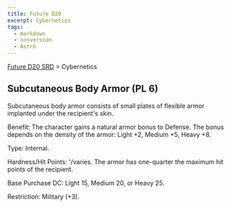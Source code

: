 ```yaml
---
title: Future D20
excerpt: Cybernetics
tags:
  - markdown
  - conversion
  - Astro
---
```






[Future D20 SRD]( / ) > Cybernetics




## Subcutaneous Body Armor (PL 6)


Subcutaneous body armor consists of small plates of flexible armor implanted under the recipient's skin.


Benefit: The character gains a natural armor bonus to Defense. The bonus depends on the density of the armor: Light +2, Medium +5, Heavy +8.


Type: Internal.


Hardness/Hit Points: '/varies. The armor has one-quarter the maximum hit points of the recipient.


Base Purchase DC: Light 15, Medium 20, or Heavy 25.


Restriction: Military (+3).



